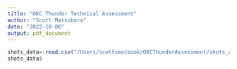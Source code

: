 ```yaml
---
title: "OKC Thunder Technical Assessment"
author: "Scott Matsubara"
date: "2022-10-06"
output: pdf_document
---
```


```r
shots_data<-read.csv("/Users/scottsmacbook/OKCThunderAssessment/shots_data.csv")
shots_data$
```